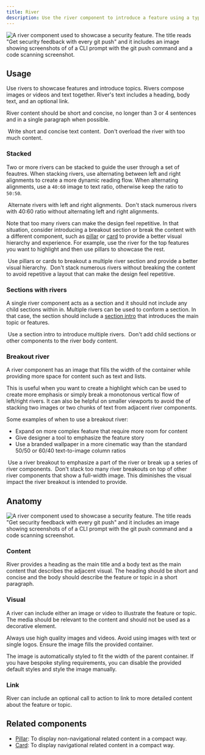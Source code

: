 ```yaml
---
title: River
description: Use the river component to introduce a feature using a type and media pairing.
---
```



![A river component used to showcase a security feature. The title reads "Get security feedback with every git push" and it includes an image showing screenshots of of a CLI prompt with the git push command and a code scanning screenshot.](https://github.com/primer/brand/assets/175638/203f49ae-e87c-4b66-8df0-22a1c8bad1b6)

## Usage

Use rivers to showcase features and introduce topics. Rivers compose images or videos and text together. River's text includes a heading, body text, and an optional link.

River content should be short and concise, no longer than 3 or 4 sentences and in a single paragraph when possible.

<DoDontContainer>
  <Do>
    <img
      alt=""
      src="https://github.com/primer/brand/assets/175638/8b3057f9-00c5-4bf5-af44-00b0129c6c6e"
    />
    <Caption>Write short and concise text content.</Caption>
  </Do>
  <Dont>
    <img
      alt=""
      src="https://github.com/primer/brand/assets/175638/ea902be3-2032-49de-bdb4-23be0c0f090d"
    />
    <Caption>Don't overload the river with too much content.</Caption>
  </Dont>
</DoDontContainer>

### Stacked

Two or more rivers can be stacked to guide the user through a set of feautres. When stacking rivers, use alternating between left and right alignments to create a more dynamic reading flow. When alternating alignments, use a `40:60` image to text ratio, otherwise keep the ratio to `50:50`.

<DoDontContainer>
  <Do>
    <img
      alt=""
      src="https://github.com/primer/brand/assets/912236/2b763c62-4d56-4d60-9cae-f663407e0506"
    />
    <Caption>Alternate rivers with left and right alignments.</Caption>
  </Do>
  <Dont>
    <img
      alt=""
      src="https://github.com/primer/brand/assets/912236/6c7b42a7-0048-4539-99f3-a1c3beb8ee70"
    />
    <Caption>
      Don't stack numerous rivers with 40:60 ratio without alternating left and
      right alignments.
    </Caption>
  </Dont>
</DoDontContainer>

Note that too many rivers can make the design feel repetitive. In that situation, consider introducing a breakout section or break the content with a different component, such as [pillar](/components/Pillar) or [card](/components/Card) to provide a better visual hierarchy and experience. For example, use the river for the top features you want to highlight and then use pillars to showcase the rest.

<DoDontContainer>
  <Do>
    <img
      alt=""
      src="https://github.com/primer/brand/assets/912236/c847e394-3062-4b2a-83d5-77142aafed67"
    />
    <Caption>
      Use pillars or cards to breakout a multiple river section and provide a
      better visual hierarchy.
    </Caption>
  </Do>
  <Dont>
    <img
      alt=""
      src="https://github.com/primer/brand/assets/912236/8eb9d19c-8869-4efd-8f72-ea003e5516c4"
    />
    <Caption>
      Don't stack numerous rivers without breaking the content to avoid
      repetitive a layout that can make the design feel repetitive.
    </Caption>
  </Dont>
</DoDontContainer>

### Sections with rivers

A single river component acts as a section and it should not include any child sections within in. Multiple rivers can be used to conform a section. In that case, the section should include a [section intro](/components/SectionIntro) that introduces the main topic or features.

<DoDontContainer>
  <Do>
    <img
      alt=""
      src="https://github.com/primer/brand/assets/912236/b4339bb2-419b-4ffc-98ff-23f76d190496"
    />
    <Caption>Use a section intro to introduce multiple rivers.</Caption>
  </Do>
  <Dont>
    <img
      alt=""
      src="https://github.com/primer/brand/assets/912236/8b503c41-5715-4757-a3cd-23614308b0ab"
    />
    <Caption>
      Don't add child sections or other components to the river body content.
    </Caption>
  </Dont>
</DoDontContainer>

### Breakout river

A river component has an image that fills the width of the container while providing more space for content such as text and lists.

This is useful when you want to create a highlight which can be used to create more emphasis or simply break a monotonous vertical flow of left/right rivers. It can also be helpful on smaller viewports to avoid the of stacking two images or two chunks of text from adjacent river components.

Some examples of when to use a breakout river:

- Expand on more complex feature that require more room for content
- Give designer a tool to emphasize the feature story
- Use a branded wallpaper in a more cinematic way than the standard 50/50 or 60/40 text-to-image column ratios

<DoDontContainer>
  <Do>
    <img
      alt=""
      src="https://github.com/primer/brand/assets/2313998/103940cc-d3fc-47da-94c3-698c7c0c9b4a"
    />
    <Caption>
      Use a river breakout to emphasize a part of the river or break up a series
      of river components.
    </Caption>
  </Do>
  <Dont>
    <img
      alt=""
      src="https://github.com/primer/brand/assets/2313998/e23fcbc7-a974-4e3e-8551-5e2346813093"
    />
    <Caption>
      Don't stack too many river breakouts on top of other river components that
      show a full-width image. This diminishes the visual impact the river
      breakout is intended to provide.
    </Caption>
  </Dont>
</DoDontContainer>

## Anatomy

![A river component used to showcase a security feature. The title reads "Get security feedback with every git push" and it includes an image showing screenshots of of a CLI prompt with the git push command and a code scanning screenshot.](https://github.com/primer/brand/assets/912236/859bef31-aff0-4f75-83b1-e1dc22305f9d)

### Content

River provides a heading as the main title and a body text as the main content that describes the adjacent visual. The heading should be short and concise and the body should describe the feature or topic in a short paragraph.

### Visual

A river can include either an image or video to illustrate the feature or topic. The media should be relevant to the content and should not be used as a decorative element.

Always use high quality images and videos. Avoid using images with text or single logos. Ensure the image fills the provided container.

The image is automatically styled to fit the width of the parent container. If you have bespoke styling requirements, you can disable the provided default styles and style the image manually.

### Link

River can include an optional call to action to link to more detailed content about the feature or topic.

## Related components

- [Pillar](/components/Pillar): To display non-navigational related content in a compact way.
- [Card](/components/Card): To display navigational related content in a compact way.
